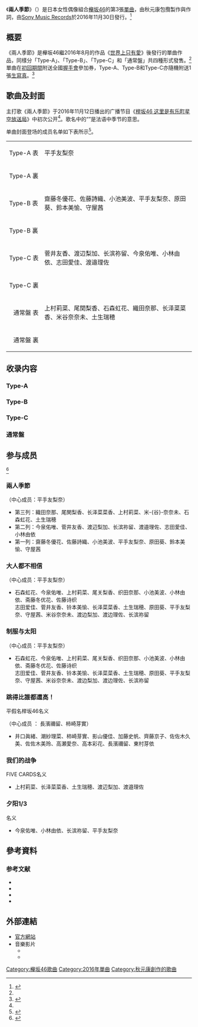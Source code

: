 
{{Infobox Single
| Name           = 兩人季節<br>{{small|{{lang|ja|二人セゾン}}}}
| Artist         = [[櫸坂46|櫸坂46]]
| Album          = 
| A-side         = 
| B-side         = 大人都不相信<br>{{small|（{{lang|ja|大人は信じてくれない}}）}}<br>制服与太阳<br>{{small|（{{lang|ja|制服と太陽}}，Type-A）}}<br>跳得比誰都還高！<br>{{small|（{{lang|ja|誰よりも高く跳べ!}}，Type-B）}}<br>我们的战争<br>{{small|（{{lang|ja|僕たちの戦争}}，Type-C}}）<br>夕陽1/3<br>{{small|（{{lang|ja|夕陽1/3}}，通常盤）}}
| Cover          = 
| Caption        = 
| Released       = 2016年11月30日
| Format         = [[單曲|單曲]]
| Recorded       = 2016年<br/>{{JPN}}
| Genre          = [[J-POP|J-POP]]
| Length         = 
| Label          = [[Sony_Music_Records|Sony Music Records]]
| Producer       = [[秋元康|秋元康]]
| Chart position = <!--* 週榜第1位<small>（[[Oricon公信榜|Oricon]]）</small>
* 月榜第1位<small>（[[Oricon公信榜|Oricon]]）</small>-->
| Last single    = 《[[世界上只有愛|世界上只有愛]]》<br/>（2016年）
| This single    = 《'''兩人季節'''》<br/>（2016年）
| Next single    = 《[[不协和音|不协和音]]》<br/>（2017年）
| Misc           = <!--{{External music video|Type=Single|1=}}-->
}}
《'''兩人季節'''》（{{jpn|j=二人セゾン|hg=ふたりセゾン|rm=Futari Saison}}）是日本女性偶像組合[[櫸坂46|櫸坂46]]的第3張[[單曲|單曲]]，由秋元康包攬製作與作詞，由[[Sony_Music_Records|Sony Music Records]]於2016年11月30日發行。<ref name="s">{{Cite news|language=ja|script-title=ja:欅坂46、平手友梨奈が3作連続センター 前作3列目4人がフロントに|newspaper=ORICON STYLE|date=2016-10-17|url=http://www.oricon.co.jp/news/2080051/full/|accessdate=2016-10-30|publisher=oricon ME|archive-date=2016-10-18|archive-url=https://web.archive.org/web/20161018212339/http://www.oricon.co.jp/news/2080051/full/|dead-url=no}}</ref>

== 概要 ==
《兩人季節》是櫸坂46繼2016年8月的作品《[[世界上只有愛|世界上只有愛]]》後發行的單曲作品，同樣分「Type-A」、「Type-B」、「Type-C」和「通常盤」共四種形式發售。<ref name="release0721" />單曲在[[限定版|初回期間]]附送全國[[握手會|握手會]]參加券，Type-A、Type-B和Type-C亦隨機附送1張[[生寫真|生寫真]]。<ref name="release0721">{{Cite web|url=http://www.keyakizaka46.com/mob/news/newsShw.php?cd=R00022|script-title=ja:11月30日(水)欅坂46 3rdシングル発売決定!!|publisher=欅坂46 LLC|date=2016-09-30|accessdate=2016-11-18|language=ja|archive-date=2016-11-18|archive-url=https://web.archive.org/web/20161118223652/http://www.keyakizaka46.com/mob/news/newsShw.php?cd=R00022|dead-url=no}}</ref>
== 歌曲及封面 ==
主打歌《兩人季節》于2016年11月12日播出的广播节目《[[榉坂46_这里是有乐町星空放送局|榉坂46 这里是有乐町星空放送局]]》中初次公开<ref name="u"/>。歌名中的“{{lang|fr|Saison}}”是法语中季节的意思。

单曲封面登场的成员名单如下表所示<ref name="all">{{Cite web|url=http://www.keyakizaka46.com/mob/pageShw.php?cd=3rdsingle|script-title=ja:『二人セゾン』|accessdate=2016-11-09|date=2016-11|work=榉坂46官方网站|language=ja|archive-date=2016-11-10|archive-url=https://web.archive.org/web/20161110110310/http://www.keyakizaka46.com/mob/pageShw.php?cd=3rdsingle|dead-url=yes}}</ref>。
{| class="wikitable" style="font-size:small"
|-
| Type-A 表 || 平手友梨奈
|-
| Type-A 裏 || 
|-
| Type-B 表 || 齋藤冬優花、佐藤詩織、小池美波、平手友梨奈、原田葵、鈴本美愉、守屋茜
|-
| Type-B 裏 || 
|-
| Type-C 表 || 菅井友香、渡辺梨加、长滨祢留、今泉佑唯、小林由依、志田愛佳、渡邉理佐
|-
|style="white-space:nowrap"| Type-C 裏 || 
|-
|style="text-align:right"| 通常盤 表 || 上村莉菜、尾関梨香、石森虹花、織田奈那、长泽菜菜香、米谷奈奈未、土生瑞穂
|-
|style="text-align:right"| 通常盤 裏 || 
|}

== 收录内容 ==

=== Type-A ===
{{tracklist
| collapsed = 
| headline = CD<ref name="a">{{harvnb|欅坂46|2016a}}。</ref>
| extra_column = 編曲
| total_length = 
| all_lyrics =
| title1 = 兩人季節
| note1 = {{lang|ja|二人セゾン}}
| longnote1 =
| music1 = 
| lyrics1 = 秋元康
| extra1 = 
| length1 = 4:48
| title2 = 大人都不相信
| note2 = {{lang|ja|大人は信じてくれない}}
| music2 = 
| lyrics2 = 秋元康
| extra2 = 
| length2 = 3:31
| title3 = 制服与太阳
| note3 = {{lang|ja|制服と太陽}}
| music3 = 
| lyrics3 = 秋元康
| extra3 = 
| length3 = 4:10
| title4 = 兩人季節 off vocal ver.
| note4 = 
| music4 = 
| extra4 = 
| length4 = 4:47
| title5 = 大人都不相信 off vocal ver.
| note5 = 
| music5 = 
| extra5 = 
| length5 = 3:31
| title6 = 制服与太阳 off vocal ver.
| note6 =
| music6 =
| extra6 =
| length6 = 4:08
}}
{{tracklist
| collapsed = yes
| headline = DVD<ref name="a" />
| extra_column = 監督
| total_length = 
| title1 = 两人Saison Music Video
| extra1 = 新宮良平
| length1 = 5:15
| title2 = 大人都不相信 Music Video
| extra2 = 
| length2 = 3:36
| title3 = 織田奈那
| extra3 = 
| length3 = 7:56
| title4 = 小池美波
| extra4 =
| length4 = 8:08
| title5 = 齋藤冬優花
| extra5 =
| length5 = 7:11
| title6 = 土生瑞穂
| extra6 =
| length6 = 6:57
| title7 = 平手友梨奈
| extra7 =
| length7 = 5:05
| title8 = 守屋茜
| extra8 =
| length8  = 3:14
| title9 = 米谷奈奈未
| extra9 =
| length9  = 7:11
| title10 = 渡辺梨加
| extra10 =
| length10 = 6:53
}}

=== Type-B ===
{{tracklist
| collapsed = 
| headline = CD<ref name="b">{{harvnb|欅坂46|2016b}}。</ref>
| extra_column = 編曲
| total_length = 
| all_lyrics =
| title1 = 兩人季節
| note1 =
| longnote1 =
| music1 = 
| lyrics1 = 秋元康
| extra1 = 
| length1 = 4:48
| title2 = 大人都不相信
| note2 =
| music2 = 
| lyrics2 = 秋元康
| extra2 = 
| length2 = 3:31
| title3 = 跳得比誰都還高!
| note3 = {{lang|ja|誰よりも高く跳べ!}}
| music3 = 
| lyrics3 = 秋元康
| extra3 = 
| length3 = 4:43
| title4 = 兩人季節 off vocal ver.
| note4 = 
| music4 = 
| extra4 = 
| length4 = 4:47
| title5 = 大人都不相信 off vocal ver.
| note5 = 
| music5 = 
| extra5 = 
| length5 = 3:31
| title6 = 跳得比誰都還高！off vocal ver.
| note6 =
| music6 =
| extra6 =
| length6 = 4:08
}}
{{tracklist
| collapsed = yes
| headline = DVD<ref name="b" />
| extra_column = 監督
| total_length = 
| title1 = 两人Saison Music Video
| extra1 = 新宮良平
| length1 = 5:15
| title2 = 跳得比誰都還高! Music Video
| extra2 = 
| length2 = 4:48
| title3 = 石森虹花
| extra3 = 
| length3 = 5:06
| title4 = 今泉佑唯
| extra4 =
| length4 = 8:01
| title5 = 尾関梨香
| extra5 =
| length5 = 7:43
| title6 = 小林由依
| extra6 =
| length6 = 6:55
| title7 = 佐藤詩織
| extra7 =
| length7 = 4:01
| title8 = 菅井友香
| extra8 =
| length8 = 5:38
| title9 = 鈴本美愉
| extra9 =
| length9 = 7:11
| title10 = 原田葵
| extra10 =
| length10 = 4:33
}}

=== Type-C ===
{{tracklist
| collapsed = 
| headline = CD<ref name="c">{{harvnb|欅坂46|2016c}}。</ref>
| extra_column = 編曲
| total_length = 
| all_lyrics =
| title1 = 兩人季節
| note1 =
| longnote1 =
| music1 = 
| lyrics1 = 秋元康
| extra1 = 
| length1 = 4:48
| title2 = 大人都不相信
| note2 = 
| music2 = 
| lyrics2 = 秋元康
| extra2 = 
| length2 = 3:31
| title3 = 我们的战争
| note3 = {{lang|ja|僕たちの戦争}}
| music3 = 
| lyrics3 = 秋元康
| extra3 = 
| length3 = 4:15
| title4 = 兩人季節 off vocal ver.
| note4 = 
| music4 = 
| extra4 = 
| length4 = 4:47
| title5 = 大人都不相信 off vocal ver.
| note5 = 
| music5 = 
| extra5 = 
| length5 = 3:31
| title6 = 我们的战争 off vocal ver.
| note6 =
| music6 =
| extra6 =
| length6 = 4:42
}}
{{tracklist
| collapsed = yes
| headline = DVD<ref name="c" />
| extra_column = 監督
| total_length = 
| title1 = 兩人季節 Music Video
| extra1 = 新宮良平
| length1 = 5:15
| title2 = 我们的战争 Music Video
| extra2 = 
| length2 = 4:14
| title3 = 上村莉菜
| extra3 = 
| length3 = 7:58
| title4 = 志田愛佳
| extra4 =
| length4 = 5:20
| title5 = 長沢菜菜香
| extra5 =
| length5 = 3:23
| title6 = 渡邉理佐
| extra6 =
| length6 = 4:40
| title7 = 长滨祢留
| extra7 =
| length7 = 7:16
| title8 = 平假名榉坂46
| extra8 =
| length8  = 20:32
}}

=== 通常盤 ===
{{tracklist
| collapsed = 
| headline = CD<ref name="t">{{harvnb|欅坂46|2016t}}。</ref>
| extra_column = 編曲
| total_length = 
| all_lyrics =
| title1 = 兩人季節
| note1 =
| longnote1 =
| music1 = 
| lyrics1 = 秋元康
| extra1 = 
| length1 = 4:48
| title2 = 大人都不相信
| note2 = 
| music2 = 
| lyrics2 = 秋元康
| extra2 = 
| length2 = 3:31
| title3 = 夕阳1/3
| note3 = {{lang|ja|夕陽1/3}}
| music3 = 
| lyrics3 = 秋元康
| extra3 = 
| length3 = 4:49
| title4 = 兩人季節 off vocal ver.
| note4 = 
| music4 = 
| extra4 = 
| length4 = 4:47
| title5 = 大人都不相信 off vocal ver.
| note5 = 
| music5 = 
| extra5 = 
| length5 = 3:31
| title6 = 夕阳1/3 off vocal ver.
| note6 =
| music6 =
| extra6 =
| length6 = 4:47
}}

== 参与成员 ==
<ref name="u">{{Cite news|script-title=ja:欅坂46ニューシングル「二人セゾン」に新ユニット曲収録|newspaper=Natalie|date=2016-11-10|url=http://natalie.mu/music/news/208887|accessdate=2016-11-10|publisher=Natasha|language=ja|archive-date=2016-11-11|archive-url=https://web.archive.org/web/20161111202306/http://natalie.mu/music/news/208887|dead-url=no}}</ref>
===兩人季節===
（中心成员：平手友梨奈）
*第三列：織田奈那、尾関梨香、长泽菜菜香、上村莉菜、米-{谷}-奈奈未、石森虹花、土生瑞穂
*第二列：今泉佑唯、菅井友香、渡辺梨加、长滨祢留、渡邉理佐、志田愛佳、小林由依
*第一列：齋藤冬優花、佐藤詩織、小池美波、平手友梨奈、原田葵、鈴本美愉、守屋茜

===大人都不相信===
（中心成员：平手友梨奈）
*石森虹花、今泉佑唯、上村莉菜、尾关梨香、织田奈那、小池美波、小林由依、斋藤冬优花、佐藤诗织<br>志田爱佳、菅井友香、铃本美愉、长泽菜菜香、土生瑞穂、原田葵、平手友梨奈、守屋茜、米谷奈奈未、渡边梨加、渡边理佐、长滨祢留
===制服与太阳===
（中心成员：平手友梨奈）
*石森虹花、今泉佑唯、上村莉菜、尾关梨香、织田奈那、小池美波、小林由依、斋藤冬优花、佐藤诗织<br>志田爱佳、菅井友香、铃本美愉、长泽菜菜香、土生瑞穂、原田葵、平手友梨奈、守屋茜、米谷奈奈未、渡边梨加、渡边理佐、长滨祢留
===跳得比誰都還高！===
;平假名榉坂46名义
（中心成员 ： 長濱禰留、柿崎芽實）
*井口眞緒、潮紗理菜、柿崎芽實、影山優佳、加藤史帆、齊藤京子、佐佐木久美、佐佐木美玲、高瀬愛奈、高本彩花、長濱禰留、東村芽依

===我们的战争===
;FIVE CARDS名义
*上村莉菜、长泽菜菜香、土生瑞穂、渡辺梨加、渡邉理佐
===夕阳1/3===
;{{lang|ja|てちねるゆいちゃんず}}名义
*今泉佑唯、小林由依、长滨祢留、平手友梨奈

== 參考資料 ==
{{Reflist}}
=== 参考文献 ===
* {{Cite book|author=櫸坂46|title=兩人季節 Type-A|date=2016-11-30|year=2016a|publisher=Sony Music Records|asin=B01LX0Z4H6|id=SRCL-9267/8|ref=harv}}
* {{Cite book|author=櫸坂46|title=兩人季節 Type-B|date=2016-11-30|year=2016b|publisher=Sony Music Records|asin=B01LYZ5KQ2|id=SRCL-9269/70|ref=harv}}
* {{Cite book|author=櫸坂46|title=兩人季節 Type-C|date=2016-11-30|year=2016c|publisher=Sony Music Records|asin=B01M19A11B|id=SRCL-9271/2|ref=harv}}
* {{Cite book|author=櫸坂46|title=兩人季節 通常盤|date=2016-11-30|year=2016t|publisher=Sony Music Records|asin=B01LZAXE70|id=SRCL-9273|ref=harv}}

== 外部連結 ==
* [http://www.keyakizaka46.com/ 官方網站]{{Wayback|url=http://www.keyakizaka46.com/ |date=20160229031146 }}{{ja icon}}
* 音樂影片
** {{YouTube|mNpPQXMgtmw|兩人季節}}{{small|（僅限日本地區觀看）}}
** {{YouTube|th20TixA_Ws|兩人季節 (中文字幕版)}}

{{櫸坂46}}
{{Oricon單曲月榜冠軍 (2010年代後期)|2016年12月}}
{{Oricon單曲週榜冠軍 (2016年)|2016年12月12日}}

{{DEFAULTSORT:Futari Saison}}
[[Category:櫸坂46歌曲|Category:櫸坂46歌曲]]
[[Category:2016年單曲|Category:2016年單曲]]
[[Category:秋元康創作的歌曲|Category:秋元康創作的歌曲]]